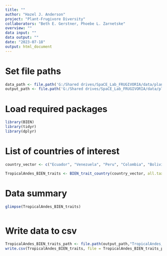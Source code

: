 ```yaml
---
title: ""
author: "Hazel J. Anderson"
project: "Plant-Frugivore Diversity"
collaborators: "Beth E. Gerstner, Phoebe L. Zarnetske"
overview: ""
data input: ""
data output: ""
date: "2023-07-18"
output: html_document
---
```


# Set file paths
```r
data_path <- file.path('G:/Shared drives/SpaCE_Lab_FRUGIVORIA/data/plants/L0')
output_path <- file.path('G:/Shared drives/SpaCE_Lab_FRUGIVORIA/data/plants/L0')
```

# Load required packages
```r
library(BIEN)
library(tidyr)
library(dplyr)
```


# List of countries of interest
```r
country_vector <- c("Ecuador", "Venezuela", "Peru", "Colombia", "Bolivia")
```

```r
TropicalAndes_BIEN_traits <- BIEN_trait_country(country_vector, all.taxonomy = TRUE, political.boundaries = TRUE, source.citation = TRUE)
```

# Data summary
```r
glimpse(TropicalAndes_BIEN_traits)
```

```r

```


# Write data to csv
```r
TropicalAndes_BIEN_traits_path <- file.path(output_path,"TropicalAndes_BIEN_traits.csv") 
write.csv(TropicalAndes_BIEN_traits, file = TropicalAndes_BIEN_traits_path)
```

